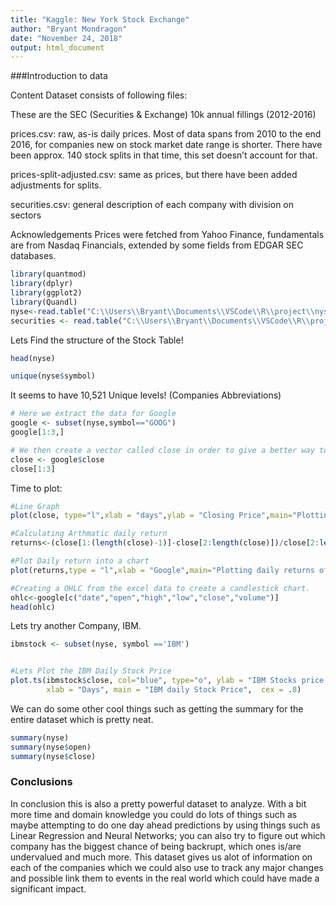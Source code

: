 ```yaml
---
title: "Kaggle: New York Stock Exchange"
author: "Bryant Mondragon"
date: "November 24, 2018"
output: html_document
---
```

###Introduction to data

Content
Dataset consists of following files:

These are the SEC (Securities & Exchange) 10k annual fillings (2012-2016)

prices.csv: raw, as-is daily prices. Most of data spans from 2010 to the end 2016, for companies new on stock market date range is shorter. There have been approx. 140 stock splits in that time, this set doesn't account for that.

prices-split-adjusted.csv: same as prices, but there have been added adjustments for splits.

securities.csv: general description of each company with division on sectors

Acknowledgements
Prices were fetched from Yahoo Finance, fundamentals are from Nasdaq Financials, extended by some fields from EDGAR SEC databases.

```r
library(quantmod)
library(dplyr)
library(ggplot2)
library(Quandl)
nyse<-read.table("C:\\Users\\Bryant\\Documents\\VSCode\\R\\project\\nyse\\prices.csv",header = TRUE,sep=",")
securities <- read.table("C:\\Users\\Bryant\\Documents\\VSCode\\R\\project\\nyse\\securities.csv",header = TRUE,sep=",")
```

Lets Find the structure of the Stock Table!
```r
head(nyse)
```

```r
unique(nyse$symbol)
```

It seems to have 10,521 Unique levels! (Companies Abbreviations)

```r
# Here we extract the data for Google
google <- subset(nyse,symbol=="GOOG")
google[1:3,]

# We then create a vector called close in order to give a better way to graph.
close <- google$close
close[1:3] 
```
Time to plot:

```r
#Line Graph
plot(close, type="l",xlab = "days",ylab = "Closing Price",main="Plotting Line Chart of Google stock")

#Calculating Arthmatic daily return
returns<-(close[1:(length(close)-1)]-close[2:length(close)])/close[2:length(close)]

#Plot Daily return into a chart
plot(returns,type = "l",xlab = "Google",main="Plotting daily returns of Google stock")

#Creating a OHLC from the excel data to create a candlestick chart.
ohlc<-google[c("date","open","high","low","close","volume")]
head(ohlc)
```

Lets try another Company, IBM.
```r
ibmstock <- subset(nyse, symbol =='IBM')


#Lets Plot the IBM Daily Stock Price
plot.ts(ibmstock$close, col="blue", type="o", ylab = "IBM Stocks price in $", 
        xlab = "Days", main = "IBM daily Stock Price",  cex = .8)
```

We can do some other cool things such as getting the summary for the entire dataset which is pretty neat.

```r
summary(nyse)
summary(nyse$open)
summary(nyse$close)
```

### Conclusions

In conclusion this is also a pretty powerful dataset to analyze. With a bit more time and domain knowledge you could do lots of things such as maybe attempting to do one day ahead predictions by using things such as Linear Regression and Neural Networks; you can also try to figure out which company has the biggest chance of being backrupt, which ones is/are undervalued and much more. This dataset gives us alot of information on each of the companies which we could also use to track any major changes and possible link them to events in the real world which could have made a significant impact.
